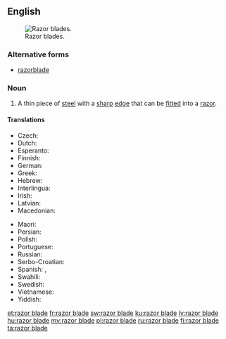 {{also|razorblade}}
==English==
[[File:RazorBlades.jpg|thumb|Razor blades.]]
===Alternative forms===
* [[razorblade]]

===Noun===
{{en-noun|head=[[razor]] [[blade]]}}

# A thin piece of [[steel]] with a [[sharp]] [[edge]] that can be [[fitted]] into a [[razor]].

====Translations====
{{trans-top|razor blade}}
* Czech: {{t+|cs|žiletka|f}}
* Dutch: {{t+|nl|scheermesje|n}}
* Esperanto: {{t|eo|razoklingo}}
* Finnish: {{t+|fi|partaterä}}
* German: {{t+|de|Rasierklinge|f}}
* Greek: {{t|el|ξυριστική λεπίδα|f}}
* Hebrew: {{t+|he|סכין גילוח|alt=סַכִּין גִּלּוּחַ|m|f|tr=sakín giluákh|sc=Hebr}}
* Interlingua: {{t|ia|lamina de rasorio}}
* Irish: {{t|ga|lann rásúir|f}}
* Latvian: {{t+|lv|žilete}}
* Macedonian: {{t|mk|жилет|m|tr=žilét|sc=Cyrl}}
{{trans-mid}}
* Maori: {{t|mi|mataheu}}
* Persian: {{t+|fa|خودتراش|tr=khodtarash}}
* Polish: {{t+|pl|żyletka|f}}
* Portuguese: {{t|pt|lâmina de barbear|f}}
* Russian: {{t+|ru|лезвие|n}}
* Serbo-Croatian: {{t+|sh|žilet|m}}
* Spanish: {{t+|es|cuchilla|f}}, {{t|es|razuradora|f}}
* Swahili: {{t+|sw|wembe}}
* Swedish: {{t|sv|rakblad|n}}
* Vietnamese: {{t|vi|lươi lam}}
* Yiddish: {{t|yi|גאָלמעסערל|n|sc=Hebr}}
{{trans-bottom}}

[[et:razor blade]]
[[fr:razor blade]]
[[sw:razor blade]]
[[ku:razor blade]]
[[lv:razor blade]]
[[hu:razor blade]]
[[my:razor blade]]
[[pl:razor blade]]
[[ru:razor blade]]
[[fi:razor blade]]
[[ta:razor blade]]